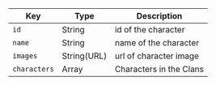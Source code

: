  Key | Type | Description 
 ---- | ---- | ----------- 
 `id` | String | id of the character 
 `name` | String | name of the character 
 `images` | String(URL) | url of character image
 `characters` | Array  | Characters in the Clans 
